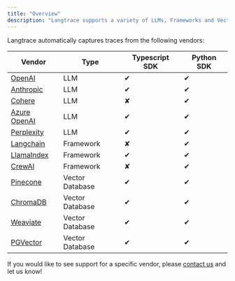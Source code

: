 ```yaml
---
title: "Overview"
description: "Langtrace supports a variety of LLMs, Frameworks and Vector databases."
---
```


Langtrace automatically captures traces from the following vendors:

| Vendor                                                                                | Type            | Typescript SDK | Python SDK |
| ------------------------------------------------------------------------------------- | --------------- | -------------- | ---------- |
| [OpenAI](https://openai.com/)                                                         | LLM             | &#x2714;       | &#x2714;   |
| [Anthropic](https://www.anthropic.com/)                                               | LLM             | &#x2714;       | &#x2714;   |
| [Cohere](https://cohere.com/)                                                         | LLM             | &#x2718;       | &#x2714;   |
| [Azure OpenAI](https://azure.microsoft.com/en-us/products/ai-services/openai-service) | LLM             | &#x2714;       | &#x2714;   |
| [Perplexity](https://perplexity.ai/)                                                  | LLM             | &#x2714;       | &#x2714;   |
| [Langchain](https://www.langchain.com/)                                               | Framework       | &#x2718;       | &#x2714;   |
| [LlamaIndex](https://www.llamaindex.ai/)                                              | Framework       | &#x2714;       | &#x2714;   |
| [CrewAI](https://www.crewai.com/)                                                     | Framework       | &#x2718;       | &#x2714;   |
| [Pinecone](https://www.pinecone.io/)                                                  | Vector Database | &#x2714;       | &#x2714;   |
| [ChromaDB](https://www.trychroma.com/)                                                | Vector Database | &#x2714;       | &#x2714;   |
| [Weaviate](https://weaviate.io)                                                       | Vector Database | &#x2714;       | &#x2714;   |
| [PGVector](https://github.com/pgvector/pgvector/)                                     | Vector Database | &#x2714;       | &#x2714;   |

If you would like to see support for a specific vendor, please [contact us](https://calendar.app.google/Go5gXNPcqZjAY4i47) and let us know!
